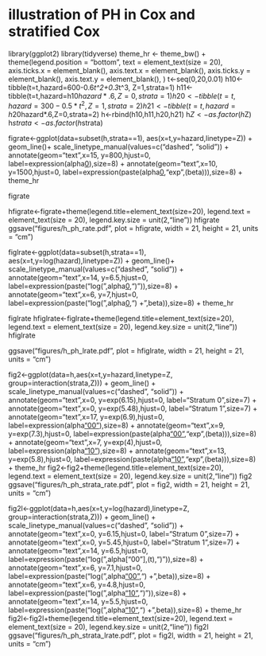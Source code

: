 # illustration of PH in Cox and stratified Cox
library(ggplot2)
library(tidyverse)
theme_hr <- theme_bw() +
  theme(legend.position = "bottom", 
        text = element_text(size = 20), 
        axis.ticks.x = element_blank(),
        axis.text.x = element_blank(),
        axis.ticks.y = element_blank(),
        axis.text.y = element_blank(),
  ) 
t<-seq(0,20,0.01)
h10<-tibble(t=t,hazard=600-0.6*t^2+0.3*t^3,   Z=1,strata=1)
h11<-tibble(t=t,hazard=h10$hazard*.6,Z=0,strata=1)
h20<-tibble(t=t,hazard=300-0.5*t^2,   Z=1,strata=2)
h21<-tibble(t=t,hazard=h20$hazard*.6,Z=0,strata=2)
h<-rbind(h10,h11,h20,h21)
h$Z<-as.factor(h$Z)
h$strata<-as.factor(h$strata)

figrate<-ggplot(data=subset(h,strata==1),
       aes(x=t,y=hazard,linetype=Z)) +
  geom_line()+
  scale_linetype_manual(values=c("dashed", "solid")) +
  annotate(geom="text",x=15, y=800,hjust=0,
           label=expression(alpha[0](t)),size=8) +
  annotate(geom="text",x=10, y=1500,hjust=0,
           label=expression(paste(alpha[0](t),"exp",(beta))),size=8) +
  theme_hr

figrate

hfigrate<-figrate+theme(legend.title=element_text(size=20), legend.text = element_text(size = 20), legend.key.size = unit(2,"line"))
hfigrate
ggsave("figures/h_ph_rate.pdf", plot = hfigrate, 
       width = 21, height = 21, units = "cm")

figlrate<-ggplot(data=subset(h,strata==1),
       aes(x=t,y=log(hazard),linetype=Z)) +
  geom_line()+
  scale_linetype_manual(values=c("dashed", "solid")) +
  annotate(geom="text",x=14, y=6.5,hjust=0,
           label=expression(paste("log(",alpha[0](t),")")),size=8) +
  annotate(geom="text",x=6, y=7,hjust=0,
           label=expression(paste("log(",alpha[0](t),") + ",beta)),size=8) +
  theme_hr

figlrate
hfiglrate<-figlrate+theme(legend.title=element_text(size=20), legend.text = element_text(size = 20), legend.key.size = unit(2,"line"))
hfiglrate

ggsave("figures/h_ph_lrate.pdf", plot = hfiglrate, 
       width = 21, height = 21, units = "cm")



fig2<-ggplot(data=h,aes(x=t,y=hazard,linetype=Z,
                  group=interaction(strata,Z))) +
  geom_line() +
  scale_linetype_manual(values=c("dashed", "solid")) +
  annotate(geom="text",x=0, y=exp(6.15),hjust=0,
           label="Stratum 0",size=7) +
  annotate(geom="text",x=0, y=exp(5.48),hjust=0,
           label="Stratum 1",size=7) +
  annotate(geom="text",x=17, y=exp(6.9),hjust=0,
           label=expression(alpha["00"](t)),size=8) +
  annotate(geom="text",x=9, y=exp(7.3),hjust=0,
           label=expression(paste(alpha["00"](t),"exp",(beta))),size=8) +
  annotate(geom="text",x=7, y=exp(4),hjust=0,
           label=expression(alpha["10"](t)),size=8) +
  annotate(geom="text",x=13, y=exp(5.8),hjust=0,
           label=expression(paste(alpha["10"](t),"exp",(beta))),size=8) +
  theme_hr
fig2<-fig2+theme(legend.title=element_text(size=20), legend.text = element_text(size = 20), legend.key.size = unit(2,"line"))
fig2
ggsave("figures/h_ph_strata_rate.pdf", plot = fig2, 
       width = 21, height = 21, units = "cm")


fig2l<-ggplot(data=h,aes(x=t,y=log(hazard),linetype=Z,
                        group=interaction(strata,Z))) +
  geom_line() +
  scale_linetype_manual(values=c("dashed", "solid")) +
  annotate(geom="text",x=0, y=6.15,hjust=0,
           label="Stratum 0",size=7) +
  annotate(geom="text",x=0, y=5.45,hjust=0,
           label="Stratum 1",size=7) +
  annotate(geom="text",x=14, y=6.5,hjust=0,
           label=expression(paste("log(",alpha["00"],(t),")")),size=8) +
  annotate(geom="text",x=6, y=7.1,hjust=0,
           label=expression(paste("log(",alpha["00"](t),") + ",beta)),size=8) +
  annotate(geom="text",x=6, y=4.8,hjust=0,
           label=expression(paste("log(",alpha["10"](t),")")),size=8) +
  annotate(geom="text",x=14, y=5.5,hjust=0,
           label=expression(paste("log(",alpha["10"](t),") + ",beta)),size=8) +
  theme_hr
fig2l<-fig2l+theme(legend.title=element_text(size=20), legend.text = element_text(size = 20), legend.key.size = unit(2,"line"))
fig2l
ggsave("figures/h_ph_strata_lrate.pdf", plot = fig2l, 
       width = 21, height = 21, units = "cm")
